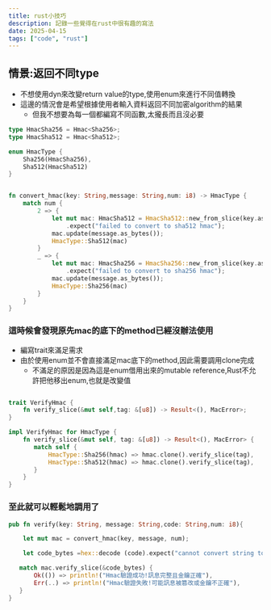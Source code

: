 ```yaml
---
title: rust小技巧
description: 記錄一些覺得在rust中很有趣的寫法
date: 2025-04-15
tags: ["code", "rust"]
---
```


## 情景:返回不同type
- 不想使用dyn來改變return value的type,使用enum來進行不同值轉換
- 這邊的情況會是希望根據使用者輸入資料返回不同加密algorithm的結果
  - 但我不想要為每一個都編寫不同函數,太攏長而且沒必要
```rust
type HmacSha256 = Hmac<Sha256>;
type HmacSha512 = Hmac<Sha512>;

enum HmacType {
    Sha256(HmacSha256),
    Sha512(HmacSha512)
}


fn convert_hmac(key: String,message: String,num: i8) -> HmacType {
    match num {
        2 => {
            let mut mac: HmacSha512 = HmacSha512::new_from_slice(key.as_bytes())
                .expect("failed to convert to sha512 hmac");
            mac.update(message.as_bytes());
            HmacType::Sha512(mac)
        }
        _ => {
            let mut mac: HmacSha256 = HmacSha256::new_from_slice(key.as_bytes())
                .expect("failed to convert to sha256 hmac");
            mac.update(message.as_bytes());
            HmacType::Sha256(mac)
        }
    }
}

```


### 這時候會發現原先mac的底下的method已經沒辦法使用
- 編寫trait來滿足需求
- 由於使用enum並不會直接滿足mac底下的method,因此需要調用clone完成
  - 不滿足的原因是因為這是enum借用出來的mutable reference,Rust不允許把他移出enum,也就是改變值
```rust

trait VerifyHmac {
    fn verify_slice(&mut self,tag: &[u8]) -> Result<(), MacError>;
}

impl VerifyHmac for HmacType {
    fn verify_slice(&mut self, tag: &[u8]) -> Result<(), MacError> {
       match self {
           HmacType::Sha256(hmac) => hmac.clone().verify_slice(tag),
           HmacType::Sha512(hmac) => hmac.clone().verify_slice(tag),
       }
    }
}

```

### 至此就可以輕鬆地調用了
```rust
pub fn verify(key: String, message: String,code: String,num: i8){

    let mut mac = convert_hmac(key, message, num);

    let code_bytes =hex::decode (code).expect("cannot convert string to hex");

   match mac.verify_slice(&code_bytes) {
       Ok(()) => println!("Hmac驗證成功!訊息完整且金鑰正確"),
       Err(..) => println!("Hmac驗證失敗!可能訊息被篡改或金鑰不正確"),
   }
}
```
